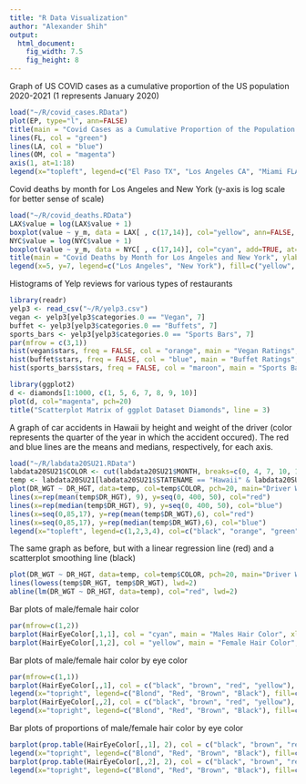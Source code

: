 ---
title: "R Data Visualization"
author: "Alexander Shih"
output: 
  html_document: 
    fig_width: 7.5
    fig_height: 8
---

Graph of US COVID cases as a cumulative proportion of the US population 2020-2021 (1 represents January 2020)
```{r}
load("~/R/covid_cases.RData")
plot(EP, type="l", ann=FALSE)
title(main = "Covid Cases as a Cumulative Proportion of the Population 2020-21", xlab = "Month", ylab = "Cumulative Proportion of Covid Cases")
lines(FL, col = "green")
lines(LA, col = "blue")
lines(OM, col = "magenta")
axis(1, at=1:18)
legend(x="topleft", legend=c("El Paso TX", "Los Angeles CA", "Miami FLA", "Omaha NE"), col=c("black", "blue", "green", "magenta"), lwd=2)
```

Covid deaths by month for Los Angeles and New York (y-axis is log scale for better sense of scale)
```{r}
load("~/R/covid_deaths.RData")
LAX$value = log(LAX$value + 1)
boxplot(value ~ y_m, data = LAX[ , c(17,14)], col="yellow", ann=FALSE, las=2)
NYC$value = log(NYC$value + 1)
boxplot(value ~ y_m, data = NYC[ , c(17,14)], col="cyan", add=TRUE, at=seq(1.5, 16.5, 1), xaxt="n", yaxt="n")
title(main = "Covid Deaths by Month for Los Angeles and New York", ylab = "Logged Count of Deaths")
legend(x=5, y=7, legend=c("Los Angeles", "New York"), fill=c("yellow", "cyan"))
```

Histograms of Yelp reviews for various types of restaurants
```{r}
library(readr)
yelp3 <- read_csv("~/R/yelp3.csv")
vegan <- yelp3[yelp3$categories.0 == "Vegan", 7]
buffet <- yelp3[yelp3$categories.0 == "Buffets", 7]
sports_bars <- yelp3[yelp3$categories.0 == "Sports Bars", 7]
par(mfrow = c(3,1))
hist(vegan$stars, freq = FALSE, col = "orange", main = "Vegan Ratings", xlab = "Yelp Rating")
hist(buffet$stars, freq = FALSE, col = "blue", main = "Buffet Ratings", xlab = "Yelp Rating")
hist(sports_bars$stars, freq = FALSE, col = "maroon", main = "Sports Bar Ratings", xlab = "Yelp Rating")
```

```{r}
library(ggplot2)
d <- diamonds[1:1000, c(1, 5, 6, 7, 8, 9, 10)]
plot(d, col="magenta", pch=20)
title("Scatterplot Matrix of ggplot Dataset Diamonds", line = 3)
```

A graph of car accidents in Hawaii by height and weight of the driver (color represents the quarter of the year in which the accident occured). The red and blue lines are the means and medians, respectively, for each axis.
```{r}
load("~/R/labdata20SU21.RData")
labdata20SU21$COLOR <- cut(labdata20SU21$MONTH, breaks=c(0, 4, 7, 10, 13), labels=c("black", "orange", "green", "blue"))
temp <- labdata20SU21[labdata20SU21$STATENAME == "Hawaii" & labdata20SU21$DR_HGT != 999 & labdata20SU21$DR_WGT != 999, ]
plot(DR_WGT ~ DR_HGT, data=temp, col=temp$COLOR, pch=20, main="Driver Weight on Driver Height by Quarter for Hawaii", xlab="Height", ylab="Weight")
lines(x=rep(mean(temp$DR_HGT), 9), y=seq(0, 400, 50), col="red")
lines(x=rep(median(temp$DR_HGT), 9), y=seq(0, 400, 50), col="blue")
lines(x=seq(0,85,17), y=rep(mean(temp$DR_WGT),6), col="red")
lines(x=seq(0,85,17), y=rep(median(temp$DR_WGT),6), col="blue")
legend(x="topleft", legend=c(1,2,3,4), col=c("black", "orange", "green", "blue"), pch=19)
```

The same graph as before, but with a linear regression line (red) and a scatterplot smoothing line (black)
```{r}
plot(DR_WGT ~ DR_HGT, data=temp, col=temp$COLOR, pch=20, main="Driver Weight on Driver Height by Quarter for Hawaii", xlab="Height", ylab="Weight")
lines(lowess(temp$DR_HGT, temp$DR_WGT), lwd=2)
abline(lm(DR_WGT ~ DR_HGT, data=temp), col="red", lwd=2)
```

Bar plots of male/female hair color
```{r}
par(mfrow=c(1,2))
barplot(HairEyeColor[,1,1], col = "cyan", main = "Males Hair Color", xlab = "Color", ylab = "Count")
barplot(HairEyeColor[,1,2], col = "yellow", main = "Female Hair Color", xlab = "Color", ylab = "Count")
```

Bar plots of male/female hair color by eye color
```{r}
par(mfrow=c(1,1))
barplot(HairEyeColor[,,1], col = c("black", "brown", "red", "yellow"), main = "Male Hair Color by Eye Color", xlab = "Eye", ylab = "Count", beside=FALSE)
legend(x="topright", legend=c("Blond", "Red", "Brown", "Black"), fill=c("yellow", "red", "brown", "black"))
barplot(HairEyeColor[,,2], col = c("black", "brown", "red", "yellow"), main = "Female Hair Color by Eye Color", xlab = "Eye", ylab = "Count", beside = FALSE)
legend(x="topright", legend=c("Blond", "Red", "Brown", "Black"), fill=c("yellow", "red", "brown", "black"))
```

Bar plots of proportions of male/female hair color by eye color
```{r}
barplot(prop.table(HairEyeColor[,,1], 2), col = c("black", "brown", "red", "yellow"), main = "Proportion Male Hair Color by Eye Color", xlab = "Eye", ylab = "Proportion", beside=FALSE)
legend(x="topright", legend=c("Blond", "Red", "Brown", "Black"), fill=c("yellow", "red", "brown", "black"))
barplot(prop.table(HairEyeColor[,,2], 2), col = c("black", "brown", "red", "yellow"), main = "Proportion Female Hair Color by Eye Color", xlab = "Eye", ylab = "Proportion", beside = FALSE)
legend(x="topright", legend=c("Blond", "Red", "Brown", "Black"), fill=c("yellow", "red", "brown", "black"))
```

